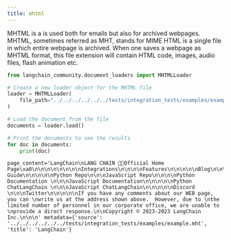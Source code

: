 ```yaml
---
title: mhtml
---
```


MHTML is a is used both for emails but also for archived webpages. MHTML, sometimes referred as MHT, stands for MIME HTML is a single file in which entire webpage is archived. When one saves a webpage as MHTML format, this file extension will contain HTML code, images, audio files, flash animation etc.


```python
from langchain_community.document_loaders import MHTMLLoader
```


```python
# Create a new loader object for the MHTML file
loader = MHTMLLoader(
    file_path="../../../../../../tests/integration_tests/examples/example.mht"
)

# Load the document from the file
documents = loader.load()

# Print the documents to see the results
for doc in documents:
    print(doc)
```
```output
page_content='LangChain\nLANG CHAIN 🦜️🔗Official Home Page\xa0\n\n\n\n\n\n\n\nIntegrations\n\n\n\nFeatures\n\n\n\n\nBlog\n\n\n\nConceptual Guide\n\n\n\n\nPython Repo\n\n\nJavaScript Repo\n\n\n\nPython Documentation \n\n\nJavaScript Documentation\n\n\n\n\nPython ChatLangChain \n\n\nJavaScript ChatLangChain\n\n\n\n\nDiscord \n\n\nTwitter\n\n\n\n\nIf you have any comments about our WEB page, you can \nwrite us at the address shown above.  However, due to \nthe limited number of personnel in our corporate office, we are unable to \nprovide a direct response.\n\nCopyright © 2023-2023 LangChain Inc.\n\n\n' metadata={'source': '../../../../../../tests/integration_tests/examples/example.mht', 'title': 'LangChain'}
```
